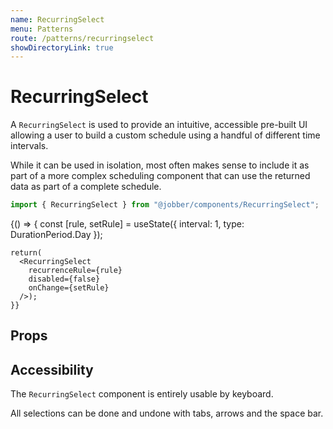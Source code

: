 ```yaml
---
name: RecurringSelect
menu: Patterns
route: /patterns/recurringselect
showDirectoryLink: true
---
```



# RecurringSelect

<ComponentStatus stage="ready" responsive="yes" accessible="yes" />

A `RecurringSelect` is used to provide an intuitive, accessible pre-built UI
allowing a user to build a custom schedule using a handful of different time
intervals.

While it can be used in isolation, most often makes sense to include it as part
of a more complex scheduling component that can use the returned data as part of
a complete schedule.

```ts
import { RecurringSelect } from "@jobber/components/RecurringSelect";
```

<Playground>
  {() => {
    const [rule, setRule] = useState({ interval: 1, type: DurationPeriod.Day });
    
    return(
      <RecurringSelect
        recurrenceRule={rule}
        disabled={false}
        onChange={setRule}
      />);
    }}

</Playground>

## Props

<Props of={RecurringSelect} />

## Accessibility

The `RecurringSelect` component is entirely usable by keyboard.

All selections can be done and undone with tabs, arrows and the space bar.
